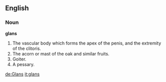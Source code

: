 ==English==

===Noun===

'''glans'''

#The vascular body which forms the apex of the penis, and the extremity of the clitoris.
#The acorn or mast of the oak and similar fruits.
#Goiter.
#A pessary.

[[de:Glans]]
[[it:glans]]